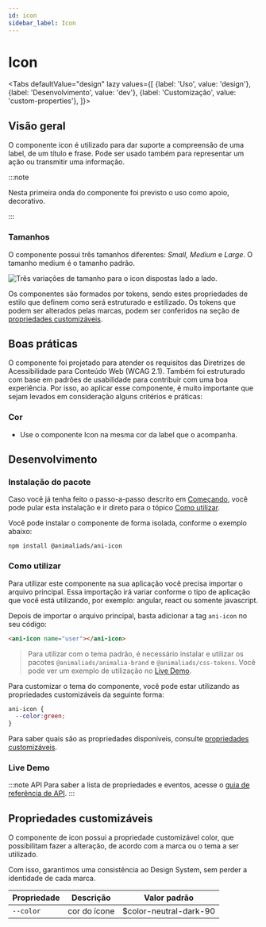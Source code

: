 ```yaml
---
id: icon
sidebar_label: Icon
---
```






# Icon

<Tabs
  defaultValue="design"
  lazy
  values={[
    {label: 'Uso', value: 'design'},
    {label: 'Desenvolvimento', value: 'dev'},
    {label: 'Customização', value: 'custom-properties'},
  ]}>

  <TabItem value="design">

## Visão geral

O componente icon é utilizado para dar suporte a compreensão de uma label, de um título e frase. Pode ser usado também para representar um ação ou transmitir uma informação.

:::note

Nesta primeira onda do componente foi previsto o uso como apoio, decorativo.

:::

### Tamanhos

O componente possui três tamanhos diferentes: *Small,* *Medium* e *Large*. O tamanho medium é o tamanho padrão.

<img
  src={iconSize}
  alt="Três variações de tamanho para o icon dispostas lado a lado."
/>

Os componentes são formados por tokens, sendo estes propriedades de estilo que definem como será estruturado e estilizado. Os tokens que podem ser alterados pelas marcas, podem ser conferidos na seção de [propriedades customizáveis](#propriedades-customizáveis).


## Boas práticas

O componente foi projetado para atender os requisitos das Diretrizes de Acessibilidade para Conteúdo Web (WCAG 2.1). Também foi estruturado com base em padrões de usabilidade para contribuir com uma boa experiência. Por isso, ao aplicar esse componente, é muito importante que sejam levados em consideração alguns critérios e práticas:

### Cor

- Use o componente Icon na mesma cor da label que o acompanha. 

<BestPracticesComponent
  doImg={icon_do_1}
  doAlt="Botão com ícone à esquerda e rótulo “Editar registro” em cores iguais."
  doDescription="O componente icon deve sempre seguir a mesma cor do rótulo ou cor do contexto inserido."
  dontImg={icon_dont_1}
  dontAlt="Botão com ícone à esquerda e rótulo “Editar registro” em cores diferentes."
  dontDescription="Não use o componente icon em cores diferentes do contexto inserido."
/>


</TabItem>

<TabItem value="dev">

## Desenvolvimento

### Instalação do pacote

Caso você já tenha feito o passo-a-passo descrito em [Começando](/docs/about/getting-started), você pode pular esta instalação e ir direto para o tópico [Como utilizar](#como-utilizar).

Você pode instalar o componente de forma isolada, conforme o exemplo abaixo:

```
npm install @animaliads/ani-icon
```

### Como utilizar

Para utilizar este componente na sua aplicação você precisa importar o arquivo principal.
Essa importação irá variar conforme o tipo de aplicação que você está utilizando, por exemplo: angular, react ou
somente javascript.

Depois de importar o arquivo principal, basta adicionar a tag `ani-icon` no seu código:

```html
<ani-icon name="user"></ani-icon>
```

> Para utilizar com o tema padrão, é necessário instalar e utilizar os pacotes `@animaliads/animalia-brand`
> e `@animaliads/css-tokens`. Você pode ver um exemplo de utilização no [Live Demo](#live-demo).

Para customizar o tema do componente, você pode estar utilizando as propriedades customizáveis
da seguinte forma:

```css
ani-icon {
  --color:green;
}
```

Para saber quais são as propriedades disponíveis, consulte [propriedades customizáveis](#propriedades-customizáveis).

### Live Demo

<LiveDemoComponent
  react="https://stackblitz.com/edit/react-ani-icon?embed=1&file=src/App.js"
/>

:::note API
Para saber a lista de propriedades e eventos, acesse o [guia de referência de API](http://animaliads.io/?path=/docs/api-icon--sample).
:::

</TabItem>

<TabItem value="custom-properties">


## Propriedades customizáveis

O componente de icon possui a propriedade customizável color, que possibilitam fazer a alteração, de acordo com a marca ou o tema a ser utilizado.

Com isso, garantimos uma consistência ao Design System, sem perder a identidade de cada marca.

| Propriedade          | Descrição                                     | Valor padrão            |
| -------------------- | --------------------------------------------- | ----------------------- |
| `--color `           | cor do ícone                                  | $color-neutral-dark-90  |

</TabItem>
</Tabs>